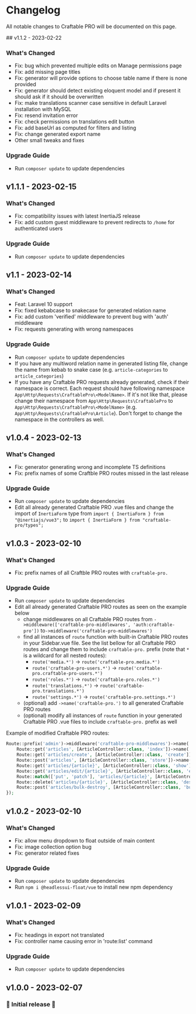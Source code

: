 # Changelog

All notable changes to Craftable PRO will be documented on this page.

<div className="changelog-container">
## v1.1.2 - 2023-02-22

### What's Changed

- Fix: bug which prevented multiple edits on Manage permissions page
- Fix: add missing page titles
- Fix: generator will provide options to choose table name if there is none provided
- Fix: generator should detect existing eloquent model and if present it should ask if it should be overwritten
- Fix: make translations scanner case sensitive in default Laravel installation with MySQL
- Fix: resend invitation error
- Fix: check permissions on translations edit button
- Fix: add baseUrl as computed for filters and listing
- Fix: change generated export name
- Other small tweaks and fixes

### Upgrade Guide

- Run `composer update` to update dependencies

## v1.1.1 - 2023-02-15

### What's Changed

- Fix: compatibility issues with latest InertiaJS release
- Fix: add custom guest middleware to prevent redirects to `/home` for authenticated users

### Upgrade Guide

- Run `composer update` to update dependencies

## v1.1 - 2023-02-14

### What's Changed

- Feat: Laravel 10 support
- Fix: fixed kebabcase to snakecase for generated relation name
- Fix: add custom 'verified' middleware to prevent bug with 'auth' middleware
- Fix: requests generating with wrong namespaces

### Upgrade Guide

- Run `composer update` to update dependencies
- If you have any multiword relation name in generated listing file, change the name from kebab to snake case (e.g. `article-categories` to `article_categories`)
- If you have any Craftable PRO requests already generated, check if their namespace is correct. Each request should have following namespace `App\Http\Requests\CraftablePro\<ModelName>`. If it's not like that, please change their namespace from `App\Http\Requests\CraftablePro` to `App\Http\Requests\CraftablePro\<ModelName>` (e.g. `App\Http\Requests\CraftablePro\Article`). Don't forget to change the namespace in the controllers as well.

## v1.0.4 - 2023-02-13

### What's Changed

- Fix: generator generating wrong and incomplete TS definitions
- Fix: prefix names of some Craftble PRO routes missed in the last release

### Upgrade Guide

- Run `composer update` to update dependencies
- Edit all already generated Craftable PRO .vue files and change the import of `InertiaForm` type from `import { InertiaForm } from "@inertiajs/vue3";` to `import { InertiaForm } from "craftable-pro/types";`

## v1.0.3 - 2023-02-10

### What's Changed

- Fix: prefix names of all Craftble PRO routes with `craftable-pro.`

### Upgrade Guide

- Run `composer update` to update dependencies
- Edit all already generated Craftable PRO routes as seen on the example below
  - change middlewares on all Craftable PRO routes from `->middleware(['craftable-pro-middlewares', 'auth:craftable-pro'])` to`->middleware('craftable-pro-middlewares')`
  - find all instances of `route` function with built-in Craftable PRO routes in your Sidebar.vue file. See the list bellow for all Craftable PRO routes and change them to include `craftable-pro.` prefix (note that `*` is a wildcard for all nested routes):
    - `route('media.*')` -> `route('craftable-pro.media.*')`
    - `route('craftable-pro-users.*')` -> `route('craftable-pro.craftable-pro-users.*')`
    - `route('roles.*')` -> `route('craftable-pro.roles.*')`
    - `route('translations.*')` -> `route('craftable-pro.translations.*')`
    - `route('settings.*')` -> `route('craftable-pro.settings.*')`
  - (optional) add `->name('craftable-pro.')` to all generated Craftable PRO routes
  - (optional) modify all instances of `route` function in your generated Craftable PRO .vue files to include `craftable-pro.` prefix as well

Example of modified Craftable PRO routes:

```php {1}
Route::prefix('admin')->middleware('craftable-pro-middlewares')->name('craftable-pro.')->group(function () {
    Route::get('articles', [ArticleController::class, 'index'])->name('articles.index');
    Route::get('articles/create', [ArticleController::class, 'create'])->name('articles.create');
    Route::post('articles', [ArticleController::class, 'store'])->name('articles.store');
    Route::get('articles/{article}', [ArticleController::class, 'show'])->name('articles.show');
    Route::get('articles/edit/{article}', [ArticleController::class, 'edit'])->name('articles.edit');
    Route::match(['put', 'patch'], 'articles/{article}', [ArticleController::class, 'update'])->name('articles.update');
    Route::delete('articles/{article}', [ArticleController::class, 'destroy'])->name('articles.destroy');
    Route::post('articles/bulk-destroy', [ArticleController::class, 'bulkDestroy'])->name('articles.bulk-destroy');
});
```

## v1.0.2 - 2023-02-10

### What's Changed

- Fix: allow menu dropdown to float outside of main content
- Fix: image collection option bug
- Fix: generator related fixes

### Upgrade Guide

- Run `composer update` to update dependencies
- Run `npm i @headlessui-float/vue` to install new npm dependency

## v1.0.1 - 2023-02-09

### What's Changed

- Fix: headings in export not translated
- Fix: controller name causing error in 'route:list' command

### Upgrade Guide

- Run `composer update` to update dependencies

## v1.0.0 - 2023-02-07

### 🎉 Initial release 🎉

</div>
